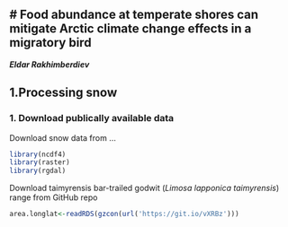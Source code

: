 # Food abundance at temperate shores can mitigate Arctic climate change effects in a migratory bird
-----
**_Eldar Rakhimberdiev_**

## 1.Processing snow
### 1. Download publically available data
Download snow data from ...
```r
library(ncdf4)
library(raster)
library(rgdal)


```
Download taimyrensis bar-trailed godwit (_Limosa lapponica taimyrensis_) range from GitHub repo
```r
area.longlat<-readRDS(gzcon(url('https://git.io/vXRBz')))
```